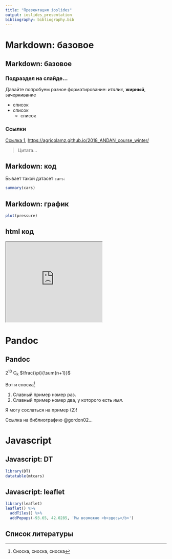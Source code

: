 ```yaml
---
title: "Презентация ioslides"
output: ioslides_presentation
bibliography: bibliography.bib
---
```

# Markdown: базовое
## Markdown: базовое
### Подраздел на слайде...
Давайте попробуем разное форматирование: _италик_, __жирный__, ~~зачеркивание~~

* список
* список
    * список

### Ссылки

[Ссылка 1](https://agricolamz.github.io/2018_ANDAN_course_winter/), <https://agricolamz.github.io/2018_ANDAN_course_winter/>

> Цитата...

## Markdown: код

Бывает такой датасет `cars`:

```r
summary(cars)
```

## Markdown: график

```r
plot(pressure)
```

## html код

<iframe width="300" height="250"
src="https://www.youtube.com/watch?v=-_1MvSWL1e4">
</iframe> 

# Pandoc
## Pandoc

2^10^ C~k~ $\frac{\pi}{\sum{n+1}}$

Вот и сноска[^1]

[^1]: Сноска, сноска, сноска

(@) Славный пример номер раз.
(@two) Славный пример номер два, у которого есть *имя*.

Я могу сослаться на пример (@two)!

Ссылка на библиографию @gordon02...

# Javascript
## Javascript: DT

```r
library(DT)
datatable(mtcars)
```

## Javascript: leaflet

```r
library(leaflet)
leaflet() %>% 
  addTiles() %>%
  addPopups(-93.65, 42.0285, 'Мы возможно <b>здесь</b>')
```

## Список литературы